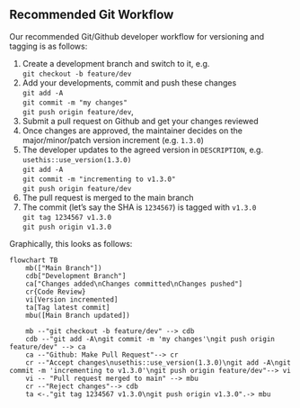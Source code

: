 ## Recommended Git Workflow

Our recommended Git/Github developer workflow for versioning and tagging is as follows:

1. Create a development branch and switch to it, e.g.  
`git checkout -b feature/dev`
2. Add your developments, commit and push these changes  
`git add -A`  
`git commit -m "my changes"`  
`git push origin feature/dev`, 
3. Submit a pull request on Github and get your changes reviewed
4. Once changes are approved, the maintainer decides on the major/minor/patch version increment (e.g. `1.3.0`)
5. The developer updates to the agreed version in `DESCRIPTION`, e.g.  
`usethis::use_version(1.3.0)`  
`git add -A`  
`git commit -m "incrementing to v1.3.0"`  
`git push origin feature/dev`
6. The pull request is merged to the main branch
7. The commit (let's say the SHA is `1234567`) is tagged with `v1.3.0`  
`git tag 1234567 v1.3.0`  
`git push origin v1.3.0`

Graphically, this looks as follows:

```mermaid
flowchart TB
    mb(["Main Branch"])
    cdb["Development Branch"]
    ca["Changes added\nChanges committed\nChanges pushed"]
    cr{Code Review}
    vi[Version incremented]
    ta[Tag latest commit]
    mbu([Main Branch updated])

    mb --"git checkout -b feature/dev" --> cdb
    cdb --"git add -A\ngit commit -m 'my changes'\ngit push origin feature/dev" --> ca
    ca --"Github: Make Pull Request"--> cr
    cr --"Accept changes\nusethis::use_version(1.3.0)\ngit add -A\ngit commit -m 'incrementing to v1.3.0'\ngit push origin feature/dev"--> vi
    vi -- "Pull request merged to main" --> mbu
    cr --"Reject changes"--> cdb
    ta <-."git tag 1234567 v1.3.0\ngit push origin v1.3.0".-> mbu
```
